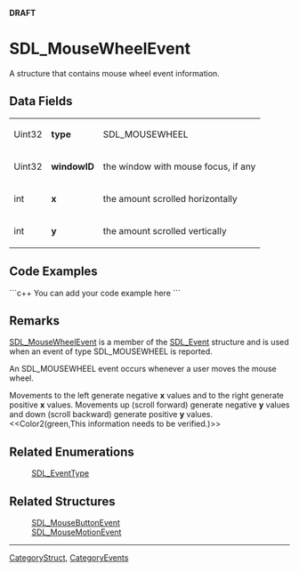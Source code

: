 <!-- pragma section-numbers off -->
<!-- pragma disable-camelcase -->
'''DRAFT'''

= SDL_MouseWheelEvent =
A structure that contains mouse wheel event information.


== Data Fields ==
{|
|Uint32
|'''type'''
|SDL_MOUSEWHEEL
|-
|Uint32
|'''windowID'''
|the window with mouse focus, if any
|-
|int
|'''x'''
|the amount scrolled horizontally
|-
|int
|'''y'''
|the amount scrolled vertically
|}

== Code Examples ==
```c++
You can add your code example here
```

== Remarks ==
[[SDL_MouseWheelEvent]] is a member of the [[SDL_Event]] structure and is used when an event of type SDL_MOUSEWHEEL is reported.

An SDL_MOUSEWHEEL event occurs whenever a user moves the mouse wheel.

Movements to the left generate negative '''x''' values and to the right generate positive '''x''' values.  Movements up (scroll forward) generate negative '''y''' values and down (scroll backward) generate positive '''y''' values.  <<Color2(green,This information needs to be verified.)>>

== Related Enumerations ==
:[[SDL_EventType]]

== Related Structures ==
:[[SDL_MouseButtonEvent]]
:[[SDL_MouseMotionEvent]]

----
[[CategoryStruct]], [[CategoryEvents]]
